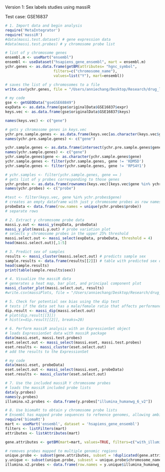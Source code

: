 Version 1: Sex labels studies using massiR

Test case: GSE16837
```r
# 1. Import data and begin analysis
require('MetaIntegrator')
require('massiR')
#data(massi.test.dataset) # gene expression data
#data(massi.test.probes) # y chromosome probe list

# list of y chromosome genes
ensembl.m <- useMart("ensembl") 
ensembl <- useDataset("hsapiens_gene_ensembl", mart = ensembl.m)
ychr.genes <- as.data.frame(getBM(attributes= "hgnc_symbol",
                      filters=c("chromosome_name"),
                      values=list("Y"), mart=ensembl))

# saves the list of y chromosomes to a file
write.csv(ychr.genes, file = "/Users/anniechang/Desktop/Research/drug_labeling/data/ychr.genes.csv")

# my code
gse <- getGEOData("gseGSE68849")
expData <- as.data.frame(gse$originalData$GSE16837$expr)
keys.vec <- as.data.frame(gse$originalData$GSE16837$keys)

names(keys.vec) <- c("gene")

# gets y chromosome genes in keys.vec
ychr.pre.sample.genes <- as.data.frame(keys.vec[as.character(keys.vec$gene) %in% as.character(ychr.genes$hgnc_symbol),])
names(ychr.pre.sample.genes) <- c("gene")

ychr.sample.genes <- as.data.frame(intersect(ychr.pre.sample.genes$gene, keys.vec$gene))
names(ychr.sample.genes) <- c("gene")
ychr.sample.genes$gene <- as.character(ychr.sample.genes$gene)
ychr.sample.genes <- filter(ychr.sample.genes, gene != 'KDM5D')
ychr.sample.genes <- filter(ychr.sample.genes, gene != 'RPS4Y1')

# ychr.samples <- filter(ychr.sample.genes, gene == )
# gets list of y probes corresponding to those genes
ychr.probes <- as.data.frame(rownames(keys.vec)[keys.vec$gene %in% ychr.sample.genes$gene])
names(ychr.probes) <- c("probe")

#test <- filter(keys.vec, gene %in% ychr.probes$gene)
# creates an empty dataframe with just y chromosome probes as row names
probeData <- data.frame(row.names = unique(ychr.probes$probe))
# separate rows
```

```r
# 2. Extract y chromosome probe data
massi.y.out <- massi_y(expData, probeData)
massi_y_plot(massi.y.out) # probe variation plot
# selects y chromosome probes in the upper 25% threshold
massi.select.out <- massi_select(expData, probeData, threshold = 4)
head(massi.select.out)[,1:5]
```

```r
# 3. Predict sex of samples
results <- massi_cluster(massi.select.out) # predicts sample sex
sample.results <- data.frame(results[[2]]) # table with predicted sex of each sample
head(sample.results)
print(table(sample.results$sex))
```

```r
# 4. Visualize the massiR data
# generates a heat map, bar plot, and principal component plot
massi_cluster_plot(massi.select.out, results)
#write.csv(massiPlots, file = "/Users/anniechang/Desktop/Research/drug_labeling/data/massiPlots.csv")
```

```r
# 5. Check for potential sex bias using the dip test
# tests if the data set has a male/female ratio that affects performance
dip.result <- massi_dip(massi.select.out)
# plot(dip.result[[3]])
# hist(x=dip.result[[2]], breaks=20)
```

```r
# 6. Perform massiR analysis with an ExpressionSet object
# loads ExpressionSet data with massiR package
data(massi.eset, massi.test.probes)
eset.select.out <- massi_select(massi.eset, massi.test.probes)
eset.results <- massi_cluster(eset.select.out)
# add the results to the ExpressionSet

# my code
data(massi.eset, probeData)
eset.select.out <- massi_select(massi.eset, probeData)
eset.results <- massi_cluster(eset.select.out)
```

```r
# 7. Use the included massiR Y chromosome probes
# loads the massiR included probe lists
data(y.probes)
names(y.probes)
illumina.v2.probes <- data.frame(y.probes["illumina_humanwg_6_v2"])
```

```r
# 8. Use biomaRt to obtain y chromosome probe lists
# Ensembl has mapped probe sequences to refeence genomes, allowing ambiguous and non-specific probes to be removed
require('biomaRt')
mart <- useMart('ensembl', dataset = 'hsapiens_gene_ensembl')
filters <- listFilters(mart)
attributes <- listAttributes(mart)

gene.attributes <- getBM(mart=mart, values=TRUE, filters=c("with_illumina_humanwg_6_v2"), attributes= c("illumina_humanwg_6_v2", "entrezgene", "chromosome_name", "start_position", "end_position", "strand"))

# removes probes mapped to multiple genomic regions
unique.probe <- subset(gene.attributes, subset = !duplicated(gene.attributes[,1]))
y.unique <- subset(unique.probe, subsest = unique.probe$chromosome_name == "Y")
illumina.v2.probes <- data.frame(row.names = y.unique$illumina_humanwg_6_v2)
```








